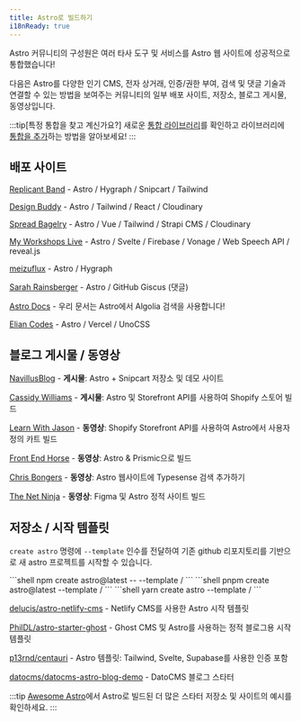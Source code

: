 ```yaml
---
title: Astro로 빌드하기
i18nReady: true
---
```



Astro 커뮤니티의 구성원은 여러 타사 도구 및 서비스를 Astro 웹 사이트에 성공적으로 통합했습니다!

다음은 Astro를 다양한 인기 CMS, 전자 상거래, 인증/권한 부여, 검색 및 댓글 기술과 연결할 수 있는 방법을 보여주는 커뮤니티의 일부 배포 사이트, 저장소, 블로그 게시물, 동영상입니다.

:::tip[특정 통합을 찾고 계신가요?]
새로운 [통합 라이브러리](https://astro.build/integrations/)를 확인하고 라이브러리에 [통합을 추가](/ko/reference/publish-to-npm/#통합-라이브러리)하는 방법을 알아보세요!
:::

## 배포 사이트

[Replicant Band](https://replicant.band/) - Astro / Hygraph / Snipcart / Tailwind

[Design Buddy](https://design-buddy.netlify.app/) - Astro / Tailwind / React / Cloudinary

[Spread Bagelry](https://spreadbagelry.com/) - Astro / Vue / Tailwind / Strapi CMS / Cloudinary

[My Workshops Live](https://myworkshops.live/) - Astro / Svelte / Firebase / Vonage / Web Speech API / reveal.js

[meizuflux](https://meizuflux.com/) - Astro / Hygraph

[Sarah Rainsberger](https://www.rainsberger.ca/) - Astro / GitHub Giscus (댓글)

[Astro Docs](https://github.com/withastro/docs) - 우리 문서는 Astro에서 Algolia 검색을 사용합니다!

[Elian Codes](https://www.elian.codes/) - Astro / Vercel / UnoCSS

## 블로그 게시물 / 동영상

[NavillusBlog](https://navillus.dev/blog/astro-plus-snipcart) - **게시물**: Astro + Snipcart 저장소 및 데모 사이트

[Cassidy Williams](https://www.netlify.com/blog/2021/07/23/build-a-modern-shopping-site-with-astro-and-serverless-functions/) - **게시물**: Astro 및 Storefront API를 사용하여 Shopify 스토어 빌드

[Learn With Jason](https://youtube.com/watch?v=FJOJmKFngLI) - **동영상**: Shopify Storefront API를 사용하여 Astro에서 사용자 정의 카트 빌드

[Front End Horse](https://www.youtube.com/watch?v=qFUfuDSLdxM) - **동영상**: Astro & Prismic으로 빌드

[Chris Bongers](https://www.youtube.com/watch?v=LU5utR5S6Bc) - **동영상**: Astro 웹사이트에 Typesense 검색 추가하기

[The Net Ninja](https://www.youtube.com/playlist?list=PL4cUxeGkcC9hZm9NYpd4G-jhoeEk0ls--) - **동영상**: Figma 및 Astro 정적 사이트 빌드

## 저장소 / 시작 템플릿

`create astro` 명령에 `--template` 인수를 전달하여 기존 github 리포지토리를 기반으로 새 astro 프로젝트를 시작할 수 있습니다.

<PackageManagerTabs>
  <Fragment slot="npm">
  ```shell
  npm create astro@latest -- --template <github-username>/<github-repo>
  ```
  </Fragment>
  <Fragment slot="pnpm">
  ```shell
  pnpm create astro@latest --template <github-username>/<github-repo>
  ```
  </Fragment>
  <Fragment slot="yarn">
  ```shell
  yarn create astro --template <github-username>/<github-repo>
  ```
  </Fragment>
</PackageManagerTabs>

[delucis/astro-netlify-cms](https://github.com/delucis/astro-netlify-cms) - Netlify CMS를 사용한 Astro 시작 템플릿

[PhilDL/astro-starter-ghost](https://github.com/PhilDL/astro-starter-ghost) - Ghost CMS 및 Astro를 사용하는 정적 블로그용 시작 템플릿

[p13rnd/centauri](https://github.com/p13rnd/centauri) - Astro 템플릿: Tailwind, Svelte, Supabase를 사용한 인증 포함

[datocms/datocms-astro-blog-demo](https://github.com/datocms/datocms-astro-blog-demo) - DatoCMS 블로그 스타터


:::tip
[Awesome Astro](https://github.com/one-aalam/awesome-astro#%E2%84%B9%EF%B8%8F-repositoriesstarter-kitscomponents)에서 Astro로 빌드된 더 많은 스타터 저장소 및 사이트의 예시를 확인하세요.
:::
